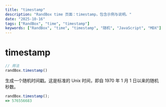 ```yaml
---
title: "timestamp"
description: "RandBox time 页面：timestamp，包含示例与说明。"
date: "2025-10-16"
tags: ["RandBox", "time", "timestamp"]
keywords: ["RandBox", "time", "timestamp", "随机", "JavaScript", "MDX"]
---
```


# timestamp

```js
// 用法
randBox.timestamp()
```

生成一个随机时间戳。这是标准的 Unix 时间，即自 1970 年 1 月 1 日以来的随机秒数。

```js
randBox.timestamp();
=> 576556683
```
